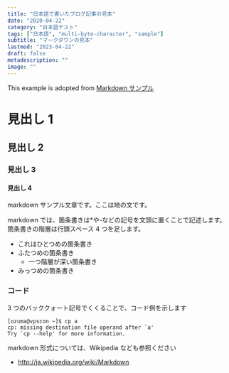 ```yaml
---
title: "日本語で書いたブログ記事の見本"
date: "2020-04-22"
category: "日本語テスト"
tags: ["日本語", "multi-byte-character", "sample"]
subtitle: "マークダウンの見本"
lastmod: "2023-04-22"
draft: false
metadescription: ""
image: ""
---
```


This example is adopted from [Markdown サンプル](https://gist.github.com/ozuma/2d9f6d0f37919b517d4e)

# 見出し 1

## 見出し 2

### 見出し 3

#### 見出し 4

markdown サンプル文章です。ここは地の文です。

markdown では、箇条書きは\*や-などの記号を文頭に置くことで記述します。箇条書きの階層は行頭スペース 4 つを足します。

- これはひとつめの箇条書き
- ふたつめの箇条書き
  - 一つ階層が深い箇条書き
- みっつめの箇条書き

### コード

3 つのバッククォート記号でくくることで、コード例を示します

```
[ozuma@vpscon ~]$ cp a
cp: missing destination file operand after `a'
Try `cp --help' for more information.
```

markdown 形式については、Wikipedia なども参照ください

- http://ja.wikipedia.org/wiki/Markdown
